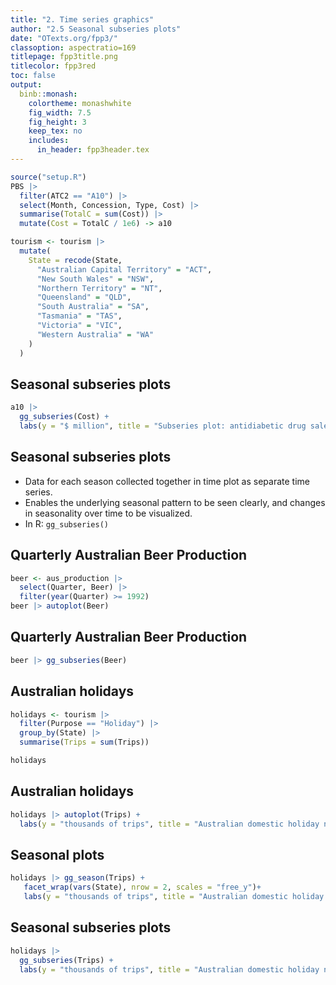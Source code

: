 ```yaml
---
title: "2. Time series graphics"
author: "2.5 Seasonal subseries plots"
date: "OTexts.org/fpp3/"
classoption: aspectratio=169
titlepage: fpp3title.png
titlecolor: fpp3red
toc: false
output:
  binb::monash:
    colortheme: monashwhite
    fig_width: 7.5
    fig_height: 3
    keep_tex: no
    includes:
      in_header: fpp3header.tex
---
```


```r
source("setup.R")
PBS |>
  filter(ATC2 == "A10") |>
  select(Month, Concession, Type, Cost) |>
  summarise(TotalC = sum(Cost)) |>
  mutate(Cost = TotalC / 1e6) -> a10

tourism <- tourism |>
  mutate(
    State = recode(State,
      "Australian Capital Territory" = "ACT",
      "New South Wales" = "NSW",
      "Northern Territory" = "NT",
      "Queensland" = "QLD",
      "South Australia" = "SA",
      "Tasmania" = "TAS",
      "Victoria" = "VIC",
      "Western Australia" = "WA"
    )
  )
```

## Seasonal subseries plots
\fontsize{10}{10}\sf

```r
a10 |>
  gg_subseries(Cost) +
  labs(y = "$ million", title = "Subseries plot: antidiabetic drug sales")
```

## Seasonal subseries plots

  * Data for each season collected together in time plot as separate time series.
  * Enables the underlying seasonal pattern to be seen clearly, and changes in seasonality over time to be visualized.
  * In R: `gg_subseries()`

## Quarterly Australian Beer Production

```r
beer <- aus_production |>
  select(Quarter, Beer) |>
  filter(year(Quarter) >= 1992)
beer |> autoplot(Beer)
```

## Quarterly Australian Beer Production

```r
beer |> gg_subseries(Beer)
```

## Australian holidays

```r
holidays <- tourism |>
  filter(Purpose == "Holiday") |>
  group_by(State) |>
  summarise(Trips = sum(Trips))
```

\fontsize{10}{10}\sf

```r
holidays
```

## Australian holidays

```r
holidays |> autoplot(Trips) +
  labs(y = "thousands of trips", title = "Australian domestic holiday nights")
```

## Seasonal plots

```r
holidays |> gg_season(Trips) + 
   facet_wrap(vars(State), nrow = 2, scales = "free_y")+
   labs(y = "thousands of trips", title = "Australian domestic holiday nights")
```

## Seasonal subseries plots

```r
holidays |>
  gg_subseries(Trips) +
  labs(y = "thousands of trips", title = "Australian domestic holiday nights")
```
